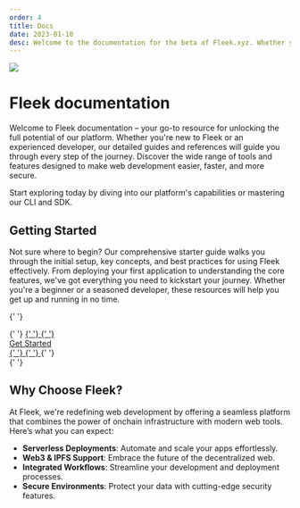 ```yaml
---
order: 4
title: Docs
date: 2023-01-10
desc: Welcome to the documentation for the beta of Fleek.xyz. Whether you are an expert or an absolute beginner, you'll find your answers here.
---
```



![](./docs-hero-fleek.svg)

# Fleek documentation

Welcome to Fleek documentation – your go-to resource for unlocking the full potential of our platform. Whether you're new to Fleek or an experienced developer, our detailed guides and references will guide you through every step of the journey. Discover the wide range of tools and features designed to make web development easier, faster, and more secure.

Start exploring today by diving into our platform's capabilities or mastering our CLI and SDK.

<div className="my-12 bg-gray-dark-6 p-[1px]" />

## Getting Started

Not sure where to begin? Our comprehensive starter guide walks you through the initial setup, key concepts, and best practices for using Fleek effectively. From deploying your first application to understanding the core features, we've got everything you need to kickstart your journey. Whether you're a beginner or a seasoned developer, these resources will help you get up and running in no time.

{' '}
<div className="typo-btn-l">
  {' '}
  <a href="/docs/getting_started">
    {' '}
    <ButtonYellow className="flex items-center justify-center gap-12">
      {' '}
      <div>Get Started</div>{' '}
    </ButtonYellow>{' '}
  </a>{' '}
</div>{' '}

<div className="my-12 bg-gray-dark-6 p-[1px]" />

## Why Choose Fleek?

At Fleek, we're redefining web development by offering a seamless platform that combines the power of onchain infrastructure with modern web
tools. Here’s what you can expect:

- **Serverless Deployments**: Automate and scale your apps effortlessly.
- **Web3 & IPFS Support**: Embrace the future of the decentralized web.
- **Integrated Workflows**: Streamline your development and deployment processes.
- **Secure Environments**: Protect your data with cutting-edge security features.
